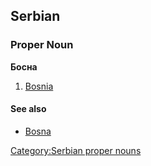 ==Serbian==
===Proper Noun===
'''Босна'''
#[[Bosnia]]
====See also====
*[[Bosna]]
[[Category:Serbian proper nouns]]